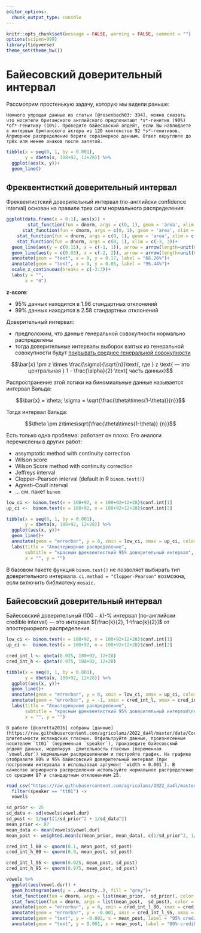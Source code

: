 ```yaml
---
editor_options: 
  chunk_output_type: console
---
```


```r
knitr::opts_chunk$set(message = FALSE, warning = FALSE, comment = "")
options(scipen=999)
library(tidyverse)
theme_set(theme_bw())
```

# Байесовский доверительный интервал
Рассмотрим простенькую задачу, которую мы видели раньше:

```block
Немного упрощая данные из статьи [@rosenbach03: 394], можно сказать что носители британского английского предпочитают *s*-генитив (90%) *of*-генитиву (10%). Проведите байесовский апдейт, если Вы наблюдаете в интервью британского актера из 120 контекстов 92 *s*-генитивов. Априорное распределение берите соразмерное данным. Ответ округлите до трёх или менее знаков после запятой.
```

```r
tibble(x = seq(0, 1, by = 0.001),
       y = dbeta(x, 108+92, 12+28)) %>% 
  ggplot(aes(x, y))+
  geom_line()
```

## Фреквентисткий доверительный интервал
Фреквентистский доверительный интервал (по-английски confidence interval) основан на правиле трех сигм нормального распределения:

```r
ggplot(data.frame(x = 0:1), aes(x)) + 
        stat_function(fun = dnorm, args = c(0, 1), geom = 'area', xlim = c(-3, 3), fill = 'deepskyblue4') + 
      stat_function(fun = dnorm, args = c(0, 1), geom = 'area', xlim = c(-2, 2), fill = 'cadetblue') + 
    stat_function(fun = dnorm, args = c(0, 1), geom = 'area', xlim = c(-1, 1), fill = 'lightblue') + 
    stat_function(fun = dnorm, args = c(0, 1), xlim = c(-3, 3))+
  geom_line(aes(y = c(0.15), x = c(-1, 1)), arrow = arrow(length=unit(0.2,"cm"), ends="both", type = "closed"))+
  geom_line(aes(y = c(0.03), x = c(-2, 2)), arrow = arrow(length=unit(0.2,"cm"), ends="both", type = "closed"))+
  annotate(geom = "text", x = 0, y = 0.17, label = "68.26%")+
  annotate(geom = "text", x = 0, y = 0.05, label = "95.44%")+
  scale_x_continuous(breaks = c(-3:3))+
  labs(y = "",
       x = "σ")
```

**z-score**:

* 95% данных находится в 1.96 стандартных отклонений
* 99% данных находится в 2.58 стандартных отклонений

Доверительный интервал:

* предположим, что данные генеральной совокупности нормально распределены
* тогда доверительные интервалы выборок взятых из генеральной совокупности будут [покрывать среднее генеральной совокупности](https://rpsychologist.com/d3/CI/)

$$\bar{x} \pm z \times \frac{\sigma}{\sqrt{n}}\text{, где } z \text{ — это центральная } 1 - \frac{\alpha}{2} \text{ часть данных}$$

Распространение этой логики на биномиальные данные называется интервал Вальда:

$$\bar{x} = \theta; \sigma = \sqrt{\frac{\theta\times(1-\theta)}{n}}$$

Тогда интервал Вальда:

$$\theta \pm  z\times\sqrt{\frac{\theta\times(1-\theta)} {n}}$$

Есть только одна проблема: работает он плохо. Его аналоги перечислены в других работ:

* assymptotic method with continuity correction
* Wilson score
* Wilson Score method with continuity correction
* Jeffreys interval
* Clopper–Pearson interval (default in R `binom.test()`)
* Agresti–Coull interval
* ... см. пакет `binom`

```r
low_ci <- binom.test(x = 108+92, n = 108+92+12+28)$conf.int[1]
up_ci <-  binom.test(x = 108+92, n = 108+92+12+28)$conf.int[2]

tibble(x = seq(0, 1, by = 0.001),
       y = dbeta(x, 108+92, 12+28)) %>% 
  ggplot(aes(x, y))+
  geom_line()+
  annotate(geom = "errorbar", y = 0, xmin = low_ci, xmax = up_ci, color = "red")+
  labs(title = "Апостериорное распределение",
       subtitle = "красным фреквентисткий 95% доверительный интервал",
       x = "", y = "")
```

В базовом пакете функция `binom.test()` не позволяет выбирать тип доверительного интервала. `ci.method = "Clopper-Pearson"` возможна, если включить библиотеку `mosaic`. 

## Байесовский доверительный интервал
Байесовский доверительный $(100-k)$-% интервал (по-английски credible interval) --- это интервал $[\frac{k}{2}, 1-\frac{k}{2}]$ от апостериорного распределения.

```r
low_ci <- binom.test(x = 108+92, n = 108+92+12+28)$conf.int[1]
up_ci <-  binom.test(x = 108+92, n = 108+92+12+28)$conf.int[2]

cred_int_l <- qbeta(0.025, 108+92, 12+28)
cred_int_h <- qbeta(0.975, 108+92, 12+28)

tibble(x = seq(0, 1, by = 0.001),
       y = dbeta(x, 108+92, 12+28)) %>% 
  ggplot(aes(x, y))+
  geom_line()+
  annotate(geom = "errorbar", y = 0, xmin = low_ci, xmax = up_ci, color = "red")+
  annotate(geom = "errorbar", y = -1, xmin = cred_int_l, xmax = cred_int_h, color = "lightblue")+
  labs(title = "Апостериорное распределение",
       subtitle = "красным фреквентисткий 95% доверительный интервал\nсиним байесовский 95% доверительный интервал",
       x = "", y = "")
```

```block
В работе [@coretta2016] собраны [данные](https://raw.githubusercontent.com/agricolamz/2022_da4l/master/data/Coretta_2017_icelandic.csv) длительности исландских гласных. Отфильтруйте данные, произнесенные носителем `tt01` (переменная `speaker`), произведите байесовский апдейт данных, моделируя  длительность гласных (переменная `vowel.dur`) нормальным распределением и постройте график. На графике отобразите 80% и 95% байесовский доверительный интервал (при построении интервала я использовал аргумент `width = 0.001`). В качестве априорного распределения используйте нормальное распределение со средним 87 и стандартным отклонением 25. 
```

```r
read_csv("https://raw.githubusercontent.com/agricolamz/2022_da4l/master/data/Coretta_2017_icelandic.csv") %>% 
  filter(speaker == "tt01") ->
  vowels

sd_prior <- 25
sd_data <- sd(vowels$vowel.dur)
sd_post <- 1/sqrt(1/sd_prior^2 + 1/sd_data^2)
mean_prior <- 87
mean_data <- mean(vowels$vowel.dur)
mean_post <- weighted.mean(c(mean_prior, mean_data), c(1/sd_prior^2, 1/sd_data^2))

cred_int_l_80 <- qnorm(0.1, mean_post, sd_post)
cred_int_h_80 <- qnorm(0.9, mean_post, sd_post)

cred_int_l_95 <- qnorm(0.025, mean_post, sd_post)
cred_int_h_95 <- qnorm(0.975, mean_post, sd_post)

vowels %>% 
  ggplot(aes(vowel.dur)) +
  geom_histogram(aes(y = ..density..), fill = "grey")+
  stat_function(fun = dnorm, args = list(mean_prior,  sd_prior), color = "lightblue")+
  stat_function(fun = dnorm, args = list(mean_post,  sd_post), color = "red")+
  annotate(geom = "errorbar", y = 0, xmin = cred_int_l_80, xmax = cred_int_h_80, width = 0.001, size = 2)+
  annotate(geom = "errorbar", y = -0.001, xmin = cred_int_l_95, xmax = cred_int_h_95, width = 0.001, size = 2)+
  annotate(geom = "text", y = -0.002, x = mean_post, label = "95% credible interval")+
  annotate(geom = "text", y = 0.001, x = mean_post, label = "80% credible interval")
```
